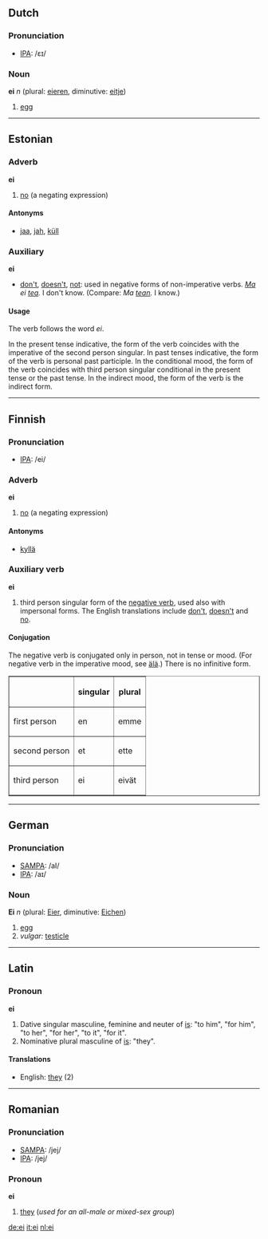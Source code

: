 ==Dutch==

===Pronunciation===
*[[w:IPA|IPA]]: /ɛɪ/

===Noun===
'''ei''' ''n'' (plural: [[eieren]], diminutive: [[eitje]])

#[[egg]]

----
==Estonian==

===Adverb===
'''ei'''
#[[no]] (a negating expression)

====Antonyms====

*[[jaa]], [[jah]], [[küll]]

===Auxiliary===
'''ei'''

*[[don't]], [[doesn't]], [[not]]: used in negative forms of non-imperative verbs. ''[[Ma]] ei [[tea]].'' I don't know. (Compare: ''Ma [[tean]].'' I know.)

====Usage====
The verb follows the word ''ei''. 

In the present tense indicative, the form of the verb coincides with the imperative of the second person singular. In past tenses indicative, the form of the verb is personal past participle. In the conditional mood, the form of the verb coincides with third person singular conditional in the present tense or the past tense. In the indirect mood, the form of the verb is the indirect form.

----

==Finnish==

===Pronunciation===
*[[w:IPA|IPA]]: /ei/

===Adverb===
'''ei'''
#[[no]] (a negating expression)

====Antonyms====
*[[kyllä]]

===Auxiliary verb===
'''ei'''

#third person singular form of the [[negative verb]], used also with impersonal forms. The English translations include [[don't]], [[doesn't]] and [[no#English|no]].

====Conjugation====
The negative verb is conjugated only in person, not in tense or mood. (For negative verb in the imperative mood, see [[älä]].) There is no infinitive form.
<table border="1">
<tr><th>&nbsp;    </th><th>singular</th><th>plural</th></tr>
<tr><td>first person</td><td>en      </td><td>emme  </td></tr>
<tr><td>second person</td><td>et      </td><td>ette  </td></tr>
<tr><td>third person</td><td>ei      </td><td>eivät </td></tr>
</table>

----

==German==
===Pronunciation===
*[[w:SAMPA|SAMPA]]: /aI/
*[[w:IPA|IPA]]: /aɪ/

===Noun===
'''Ei''' ''n'' (plural: [[Eier]], diminutive: [[Eichen]])

#[[egg]]
#''vulgar:'' [[testicle]]

----

==Latin==
===Pronoun===
'''ei'''
#Dative singular masculine, feminine and neuter of [[is]]: "to him", "for him", "to her", "for her", "to it", "for it".
#Nominative plural masculine of [[is]]: "they".

====Translations====
*English: [[they]] (2)
----

==Romanian==
===Pronunciation===
*[[w:SAMPA|SAMPA]]: /jej/
*[[w:IPA|IPA]]: /jej/

===Pronoun===
'''ei'''

# [[they]] (''used for an all-male or mixed-sex group'')

[[de:ei]]
[[it:ei]]
[[nl:ei]]